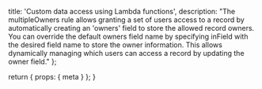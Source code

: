   title: 'Custom data access using Lambda functions',
  description: "The multipleOwners rule allows granting a set of users access to a record by automatically creating an 'owners' field to store the allowed record owners. You can override the default owners field name by specifying inField with the desired field name to store the owner information. This allows dynamically managing which users can access a record by updating the owner field."
};


  return {
    props: {
      meta
    }
  };
}
